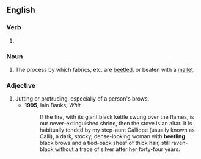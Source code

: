 ==English==

===Verb===
{{head|en|present participle}}

# {{present participle of|beetle|lang=en|nocat=1}}

===Noun===
{{en-noun}}

# The process by which fabrics, etc. are [[beetle]]d, or beaten with a [[mallet]].

===Adjective===
{{en-adj|-}}

# Jutting or protruding, especially of a person's brows.
#* '''1995''', Iain Banks, ''Whit''
#*: If the fire, with its giant black kettle swung over the flames, is our never-extinguished shrine, then the stove is an altar. It is habitually tended by my step-aunt Calliope (usually known as Calli), a dark, stocky, dense-looking woman with '''beetling''' black brows and a tied-back sheaf of thick hair, still raven-black without a trace of silver after her forty-four years.